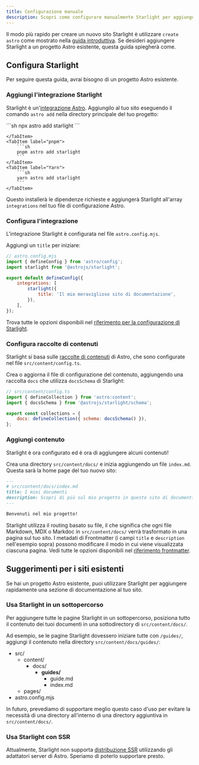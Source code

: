 ```yaml
---
title: Configurazione manuale
description: Scopri come configurare manualmente Starlight per aggiungerlo a un progetto Astro esistente.
---
```



Il modo più rapido per creare un nuovo sito Starlight è utilizzare `create astro` come mostrato nella [guida introduttiva](/it/getting-started/#creare-un-nuovo-progetto).
Se desideri aggiungere Starlight a un progetto Astro esistente, questa guida spiegherà come.

## Configura Starlight

Per seguire questa guida, avrai bisogno di un progetto Astro esistente.

### Aggiungi l'integrazione Starlight

Starlight è un'[integrazione Astro](https://docs.astro.build/it/guides/integrations-guide/). Aggiungilo al tuo sito eseguendo il comando `astro add` nella directory principale del tuo progetto:

<Tabs>
    <TabItem label="npm">
        ```sh
        npx astro add starlight
        ```

    </TabItem>
    <TabItem label="pnpm">
        ```sh
        pnpm astro add starlight
        ```
    </TabItem>
    <TabItem label="Yarn">
        ```sh
        yarn astro add starlight
        ```
    </TabItem>

</Tabs>

Questo installerà le dipendenze richieste e aggiungerà Starlight all'array `integrations` nel tuo file di configurazione Astro.

### Configura l'integrazione

L'integrazione Starlight è configurata nel file `astro.config.mjs`.

Aggiungi un `title` per iniziare:

```js {7-9}
// astro.config.mjs
import { defineConfig } from 'astro/config';
import starlight from '@astrojs/starlight';

export default defineConfig({
	integrations: [
		starlight({
			title: 'Il mio meraviglioso sito di documentazione',
		}),
	],
});
```

Trova tutte le opzioni disponibili nel [riferimento per la configurazione di Starlight](/it/reference/configuration/).

### Configura raccolte di contenuti

Starlight si basa sulle [raccolte di contenuti](https://docs.astro.build/it/guides/content-collections/) di Astro, che sono configurate nel file `src/content/config.ts`.

Crea o aggiorna il file di configurazione del contenuto, aggiungendo una raccolta `docs` che utilizza `docsSchema` di Starlight:

```js ins={3,6}
// src/content/config.ts
import { defineCollection } from 'astro:content';
import { docsSchema } from '@astrojs/starlight/schema';

export const collections = {
	docs: defineCollection({ schema: docsSchema() }),
};
```

### Aggiungi contenuto

Starlight è ora configurato ed è ora di aggiungere alcuni contenuti!

Crea una directory `src/content/docs/` e inizia aggiungendo un file `index.md`.
Questa sarà la home page del tuo nuovo sito:

```md
---
# src/content/docs/index.md
title: I miei documenti
description: Scopri di più sul mio progetto in questo sito di documenti creato con Starlight.
---

Benvenuti nel mio progetto!
```

Starlight utilizza il routing basato su file, il che significa che ogni file Markdown, MDX o Markdoc in `src/content/docs/` verrà trasformato in una pagina sul tuo sito. I metadati di Frontmatter (i campi `title` e `description` nell'esempio sopra) possono modificare il modo in cui viene visualizzata ciascuna pagina.
Vedi tutte le opzioni disponibili nel [riferimento frontmatter](/it/reference/frontmatter/).

## Suggerimenti per i siti esistenti

Se hai un progetto Astro esistente, puoi utilizzare Starlight per aggiungere rapidamente una sezione di documentazione al tuo sito.

### Usa Starlight in un sottopercorso

Per aggiungere tutte le pagine Starlight in un sottopercorso, posiziona tutto il contenuto dei tuoi documenti in una sottodirectory di `src/content/docs/`.

Ad esempio, se le pagine Starlight dovessero iniziare tutte con `/guides/`, aggiungi il contenuto nella directory `src/content/docs/guides/`:


<FileTree>

- src/
  - content/
    - docs/
      - **guides/**
        - guide.md
        - index.md
  - pages/
- astro.config.mjs

</FileTree>

In futuro, prevediamo di supportare meglio questo caso d'uso per evitare la necessità di una directory all'interno di una directory aggiuntiva in `src/content/docs/`.

### Usa Starlight con SSR

Attualmente, Starlight non supporta [distribuzione SSR](https://docs.astro.build/it/guides/server-side-rendering/) utilizzando gli adattatori server di Astro. Speriamo di poterlo supportare presto.
